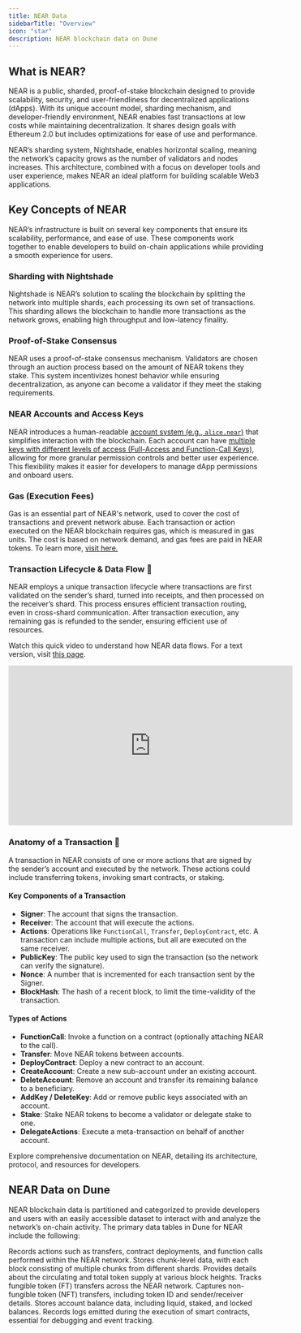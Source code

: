```yaml
---
title: NEAR Data
sidebarTitle: "Overview"
icon: "star"
description: NEAR blockchain data on Dune
---
```


## What is NEAR?

NEAR is a public, sharded, proof-of-stake blockchain designed to provide scalability, security, and user-friendliness for decentralized applications (dApps). With its unique account model, sharding mechanism, and developer-friendly environment, NEAR enables fast transactions at low costs while maintaining decentralization. It shares design goals with Ethereum 2.0 but includes optimizations for ease of use and performance.

NEAR’s sharding system, Nightshade, enables horizontal scaling, meaning the network’s capacity grows as the number of validators and nodes increases. This architecture, combined with a focus on developer tools and user experience, makes NEAR an ideal platform for building scalable Web3 applications.

## Key Concepts of NEAR

NEAR’s infrastructure is built on several key components that ensure its scalability, performance, and ease of use. These components work together to enable developers to build on-chain applications while providing a smooth experience for users.

### **Sharding with Nightshade**
Nightshade is NEAR’s solution to scaling the blockchain by splitting the network into multiple shards, each processing its own set of transactions. This sharding allows the blockchain to handle more transactions as the network grows, enabling high throughput and low-latency finality.

### **Proof-of-Stake Consensus**
NEAR uses a proof-of-stake consensus mechanism. Validators are chosen through an auction process based on the amount of NEAR tokens they stake. This system incentivizes honest behavior while ensuring decentralization, as anyone can become a validator if they meet the staking requirements.

### **NEAR Accounts and Access Keys**
NEAR introduces a human-readable [account system (e.g., `alice.near`)](https://docs.near.org/concepts/protocol/account-id) that simplifies interaction with the blockchain. Each account can have [multiple keys with different levels of access (Full-Access and Function-Call Keys)](https://docs.near.org/concepts/protocol/access-keys), allowing for more granular permission controls and better user experience. This flexibility makes it easier for developers to manage dApp permissions and onboard users.

### **Gas (Execution Fees)**

Gas is an essential part of NEAR's network, used to cover the cost of transactions and prevent network abuse. Each transaction or action executed on the NEAR blockchain requires gas, which is measured in gas units. The cost is based on network demand, and gas fees are paid in NEAR tokens. To learn more, [visit here.](https://docs.near.org/concepts/protocol/gas#gas-units--gas-price)

### **Transaction Lifecycle & Data Flow 🌊**
NEAR employs a unique transaction lifecycle where transactions are first validated on the sender’s shard, turned into receipts, and then processed on the receiver’s shard. This process ensures efficient transaction routing, even in cross-shard communication. After transaction execution, any remaining gas is refunded to the sender, ensuring efficient use of resources.

Watch this quick video to understand how NEAR data flows. For a text version, visit [this page](https://docs.near.org/concepts/data-flow/near-data-flow).
<iframe width="560" height="315" src="https://www.youtube.com/embed/VSBJ-A69Km4?si=_LgBFWoJvBuHCebz" title="YouTube video player" frameborder="0" allow="accelerometer; autoplay; clipboard-write; encrypted-media; gyroscope; picture-in-picture; web-share" referrerpolicy="strict-origin-when-cross-origin" allowfullscreen></iframe>


### **Anatomy of a Transaction 🔎**
A transaction in NEAR consists of one or more actions that are signed by the sender’s account and executed by the network. These actions could include transferring tokens, invoking smart contracts, or staking.

#### Key Components of a Transaction
- **Signer**: The account that signs the transaction.
- **Receiver**: The account that will execute the actions.
- **Actions**: Operations like `FunctionCall`, `Transfer`, `DeployContract`, etc. A transaction can include multiple actions, but all are executed on the same receiver.
- **PublicKey**: The public key used to sign the transaction (so the network can verify the signature).
- **Nonce**: A number that is incremented for each transaction sent by the Signer.
- **BlockHash**: The hash of a recent block, to limit the time-validity of the transaction.

#### Types of Actions
- **FunctionCall**: Invoke a function on a contract (optionally attaching NEAR to the call).
- **Transfer**: Move NEAR tokens between accounts.
- **DeployContract**: Deploy a new contract to an account.
- **CreateAccount**: Create a new sub-account under an existing account.
- **DeleteAccount**: Remove an account and transfer its remaining balance to a beneficiary.
- **AddKey / DeleteKey**: Add or remove public keys associated with an account.
- **Stake**: Stake NEAR tokens to become a validator or delegate stake to one.
- **DelegateActions**: Execute a meta-transaction on behalf of another account.

<CardGroup cols={1}>
  <Card title="NEAR documentation" icon="link" href="https://docs.near.org/">
    Explore comprehensive documentation on NEAR, detailing its architecture, protocol, and resources for developers.
  </Card>
</CardGroup>

## NEAR Data on Dune

NEAR blockchain data is partitioned and categorized to provide developers and users with an easily accessible dataset to interact with and analyze the network’s on-chain activity. The primary data tables in Dune for NEAR include the following:

<CardGroup cols={2}>
  <Card title="Actions" icon="message-arrow-up" href="/data-catalog/near/actions">
    Records actions such as transfers, contract deployments, and function calls performed within the NEAR network.
  </Card>

  <Card title="Block Chunks" icon="cube" href="/data-catalog/near/block_chunks">
    Stores chunk-level data, with each block consisting of multiple chunks from different shards.
  </Card>

  <Card title="Circulating Supply" icon="money-bill" href="/data-catalog/near/circulating_supply">
    Provides details about the circulating and total token supply at various block heights.
  </Card>

  <Card title="FT Transfers" icon="swap" href="/data-catalog/near/ft_transfers">
    Tracks fungible token (FT) transfers across the NEAR network.
  </Card>

  <Card title="NFT Transfers" icon="right-left-large" href="/data-catalog/near/nft_transfers">
    Captures non-fungible token (NFT) transfers, including token ID and sender/receiver details.
  </Card>

  <Card title="Balances" icon="notebook" href="/data-catalog/near/balances">
    Stores account balance data, including liquid, staked, and locked balances.
  </Card>

  <Card title="Logs" icon="bolt" href="/data-catalog/near/logs">
    Records logs emitted during the execution of smart contracts, essential for debugging and event tracking.
  </Card>
</CardGroup>
